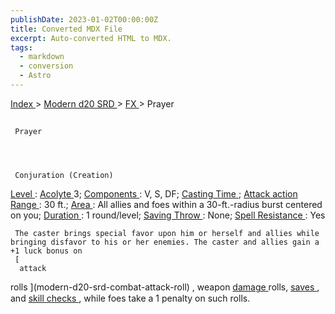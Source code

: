 ```yaml
---
publishDate: 2023-01-02T00:00:00Z
title: Converted MDX File
excerpt: Auto-converted HTML to MDX.
tags:
  - markdown
  - conversion
  - Astro
---
```







[
      Index
     ](-index)
     >
     [
      Modern d20 SRD
     ](modern-d20-srd-index)
     >
     [
      FX
     ](modern-d20-srd-fx-index)
     > Prayer
    





## 
     Prayer
    



     Conjuration (Creation)
    



[
      Level
     ](modern-d20-srd-fx-level)
     :
     [
      Acolyte
     ](modern-d20-srd-classes-advanced-acolyte)
     3;
     [
      Components
     ](modern-d20-srd-fx-components)
     : V, S, DF;
     [
      Casting Time
     ](modern-d20-srd-fx-casting-time)
     ;
     [
      Attack action
     ](modern-d20-srd-combat-attack-actions)
[
      Range
     ](modern-d20-srd-fx-range)
     : 30 ft.;
     [
      Area
     ](modern-d20-srd-fx-area)
     : All allies and foes within a 30-ft.-radius burst centered on you;
     [
      Duration
     ](modern-d20-srd-fx-duration)
     :  1 round/level;
     [
      Saving Throw
     ](modern-d20-srd-basics-saving-throws)
     : None;
     [
      Spell Resistance
     ](modern-d20-srd-special-abilities-spell-resistance)
     : Yes
    



     The caster brings special favor upon him or herself and allies while bringing disfavor to his or her enemies. The caster and allies gain a +1 luck bonus on
     [
      attack
rolls
     ](modern-d20-srd-combat-attack-roll)
     , weapon
     [
      damage
     ](modern-d20-srd-combat-damage)
     rolls,
     [
      saves
     ](modern-d20-srd-basics-saving-throws)
     , and
     [
      skill
checks
     ](modern-d20-srd-skills-skill-basics-php#skill-check-index)
     , while foes take a 1 penalty on such rolls.
    




